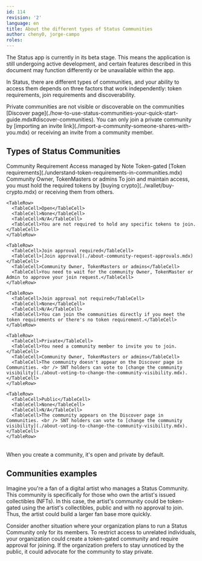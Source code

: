 ```yaml
---
id: 114
revision: '2'
language: en
title: About the different types of Status Communities
author: cheny0, jorge-campo
roles:
---
```


<Admonition type="beta" status="Status app is currently in beta stage">
  The Status app is currently in its beta stage. This means the application is still undergoing active development, and certain features described in this document may function differently or be unavailable within the app.
</Admonition>

In Status, there are different types of communities, and your ability to access them depends on three factors that work independently: token requirements, join requirements and discoverability.

<Admonition type="info">
  Private communities are not visible or discoverable on the communities [Discover page](./how-to-use-status-communities-your-quick-start-guide.mdx#discover-communities). You can only join a private community by [importing an invite link](./import-a-community-someone-shares-with-you.mdx) or receiving an invite from a community member.
</Admonition>

## Types of Status Communities

<Table>
  <TableHead>
    <TableHeader>Community</TableHeader>
    <TableHeader>Requirement</TableHeader>
    <TableHeader>Access managed by</TableHeader>
    <TableHeader>Note</TableHeader>
  </TableHead>

  <TableContent>
    <TableRow>
      <TableCell>Token-gated</TableCell>
      <TableCell>[Token requirements](./understand-token-requirements-in-communities.mdx)</TableCell>
      <TableCell>Community Owner, TokenMasters or admins</TableCell>
      <TableCell>To join and maintain access, you must hold the required tokens by [buying crypto](../wallet/buy-crypto.mdx) or receiving them from others.</TableCell>
    </TableRow>

    <TableRow>
      <TableCell>Open</TableCell>
      <TableCell>None</TableCell>
      <TableCell>N/A</TableCell>
      <TableCell>You are not required to hold any specific tokens to join.</TableCell>
    </TableRow>

    <TableRow>
      <TableCell>Join approval required</TableCell>
      <TableCell>[Join approval](./about-community-request-approvals.mdx)</TableCell>
      <TableCell>Community Owner, TokenMasters or admins</TableCell>
      <TableCell>You need to wait for the community Owner, TokenMaster or Admin to approve your join request.</TableCell>
    </TableRow>

    <TableRow>
      <TableCell>Join approval not required</TableCell>
      <TableCell>None</TableCell>
      <TableCell>N/A</TableCell>
      <TableCell>You can join the communities directly if you meet the token requirements or there's no token requirement.</TableCell>
    </TableRow>

    <TableRow>
      <TableCell>Private</TableCell>
      <TableCell>You need a community member to invite you to join.</TableCell>
      <TableCell>Community Owner, TokenMasters or admins</TableCell>
      <TableCell>The community doesn't appear on the Discover page in Communities. <br /> SNT holders can vote to [change the community visibility](./about-voting-to-change-the-community-visibility.mdx).</TableCell>
    </TableRow>

    <TableRow>
      <TableCell>Public</TableCell>
      <TableCell>None</TableCell>
      <TableCell>N/A</TableCell>
      <TableCell>The community appears on the Discover page in Communities. <br /> SNT holders can vote to [change the community visibility](./about-voting-to-change-the-community-visibility.mdx).</TableCell>
    </TableRow>
  </TableContent>
</Table>

<Admonition type="info">
  When you create a community, it's open and private by default.
</Admonition>

## Communities examples

Imagine you're a fan of a digital artist who manages a Status Community. This community is specifically for those who own the artist's issued collectibles (NFTs). In this case, the artist's community could be token-gated using the artist's collectibles, public and with no approval to join. Thus, the artist could build a larger fan base more quickly.

Consider another situation where your organization plans to run a Status Community only for its members. To restrict access to unrelated individuals, your organization could create a token-gated community and require approval for joining. If the organization prefers to stay unnoticed by the public, it could advocate for the community to stay private.
